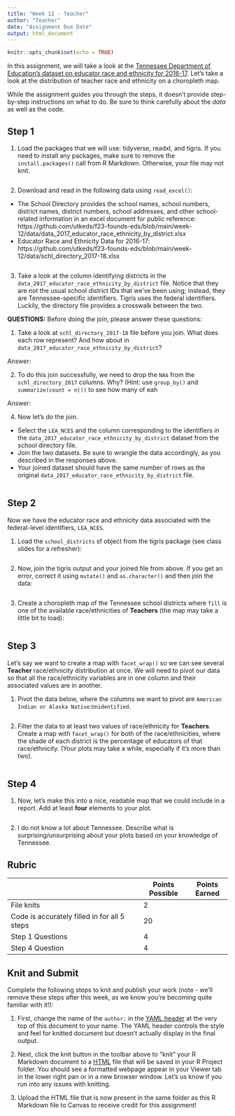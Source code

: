 ```yaml
---
title: "Week 12 - Teacher"
author: "Teacher"
date: "Assignment Due Date"
output: html_document
---
```


```r
knitr::opts_chunk$set(echo = TRUE)
```

In this assignment, we will take a look at the [Tennessee Department of Education's dataset on educator race and ethnicity for 2016-17](https://www.tn.gov/education/districts/federal-programs-and-oversight/data/data-downloads.html). Let's take a look at the distribution of teacher race and ethnicity on a choropleth map.

While the assignment guides you through the steps, it doesn't provide step-by-step instructions on what to do. Be sure to think carefully about the *data* as well as the code.

## Step 1

1. Load the packages that we will use: tidyverse, readxl, and tigris. If you need to install any packages, make sure to remove the `install.packages()` call from R Markdown. Otherwise, your file may not knit.

```r

```

2. Download and read in the following data using `read_excel()`:

- The School Directory provides the school names, school numbers, district names, district numbers, school addresses, and other school-related information in an excel document for public reference: https://github.com/utkeds/f23-founds-eds/blob/main/week-12/data/data_2017_educator_race_ethnicity_by_district.xlsx
- Educator Race and Ethnicity Data for 2016-17: https://github.com/utkeds/f23-founds-eds/blob/main/week-12/data/schl_directory_2017-18.xlsx

```r

```

3. Take a look at the column identifying districts in the `data_2017_educator_race_ethnicity_by_district` file. Notice that they are not the usual school district IDs that we've been using; instead, they are Tennessee-specific identifiers. Tigris uses the federal identifiers. Luckily, the directory file provides a crosswalk between the two.

**QUESTIONS:** Before doing the join, please answer these questions:

1. Take a look at `schl_directory_2017-18` file before you join. What does each row represent? And how about in `data_2017_educator_race_ethnicity_by_district`?

Answer:

2. To do this join successfully, we need to drop the `NA`s from the `schl_directory_2017` columns. Why? (Hint: use `group_by()` and `summarize(count = n())` to see how many of eah

Answer:

4. Now let's do the join. 

- Select the `LEA_NCES` and the column corresponding to the identifiers in the `data_2017_educator_race_ethnicity_by_district` dataset from the school directory file.
- Join the two datasets. Be sure to wrangle the data accordingly, as you described in the responses above.
- Your joined dataset should have the same number of rows as the original `data_2017_educator_race_ethnicity_by_district` file.

```r

```

## Step 2

Now we have the educator race and ethnicity data associated with the federal-level identifiers, `LEA_NCES`.

1. Load the `school_districts` sf object from the tigris package (see class slides for a refresher):

```r

```

2. Now, join the tigris output and your joined file from above. If you get an error, correct it using `mutate()` and `as.character()` and then join the data:

```r

```

3. Create a choropleth map of the Tennessee school districts where `fill` is one of the available race/ethnicities of **Teachers** (the map may take a little bit to load):

```r

```

## Step 3

Let's say we want to create a map with `facet_wrap()` so we can see several **Teacher** race/ethnicity distribution at once. We will need to pivot our data so that all the race/ethnicity variables are in one column and their associated values are in another.

1. Pivot the data below, where the columns we want to pivot are `American Indian or Alaska Native`:`Unidentified`.

```r

```

2. Filter the data to at least two values of race/ethnicity for **Teachers**. Create a map with `facet_wrap()` for both of the race/ethnicities, where the shade of each district is the percentage of educators of that race/ethnicity. (Your plots may take a while, especially if it's more than two).

```r

```

## Step 4

1. Now, let's make this into a nice, readable map that we could include in a report. Add at least **four** elements to your plot.

```r

```

2. I do not know a lot about Tennessee. Describe what is surprising/unsurprising about your plots based on your knowledge of Tennessee.

## Rubric

|                                               | Points Possible | Points Earned |
|-----------------------------------------------|-----------------|---------------|
| File knits                                    | 2               |               |
| Code is accurately filled in for all 5 steps  | 20              |               |
| Step 1 Questions                              | 4               |               |
| Step 4 Question                               | 4               |               |

## Knit and Submit

Complete the following steps to knit and publish your work (note - we'll remove these steps after this week, as we know you're becoming quite familiar with it!):

1.  First, change the name of the `author:` in the [YAML header](https://bookdown.org/yihui/rmarkdown-cookbook/rmarkdown-anatomy.html#yaml-metadata) at the very top of this document to your name. The YAML header controls the style and feel for knitted document but doesn't actually display in the final output.

2.  Next, click the knit button in the toolbar above to "knit" your R Markdown document to a [HTML](https://bookdown.org/yihui/rmarkdown/html-document.html) file that will be saved in your R Project folder. You should see a formatted webpage appear in your Viewer tab in the lower right pan or in a new browser window. Let's us know if you run into any issues with knitting.

3.  Upload the HTML file that is now present in the same folder as this R Markdown file to Canvas to receive credit for this assignment!
